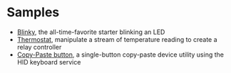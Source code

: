 
# Samples

- [Blinky](./samples/blinky), the all-time-favorite starter blinking an LED
- [Thermostat](./samples/thermostat), manipulate a stream of temperature reading to create a relay controller
- [Copy-Paste button](./samples/copy-paste-button), a single-button copy-paste device utility using the HID keyboard service

<StaticVideo name="blinky" />
